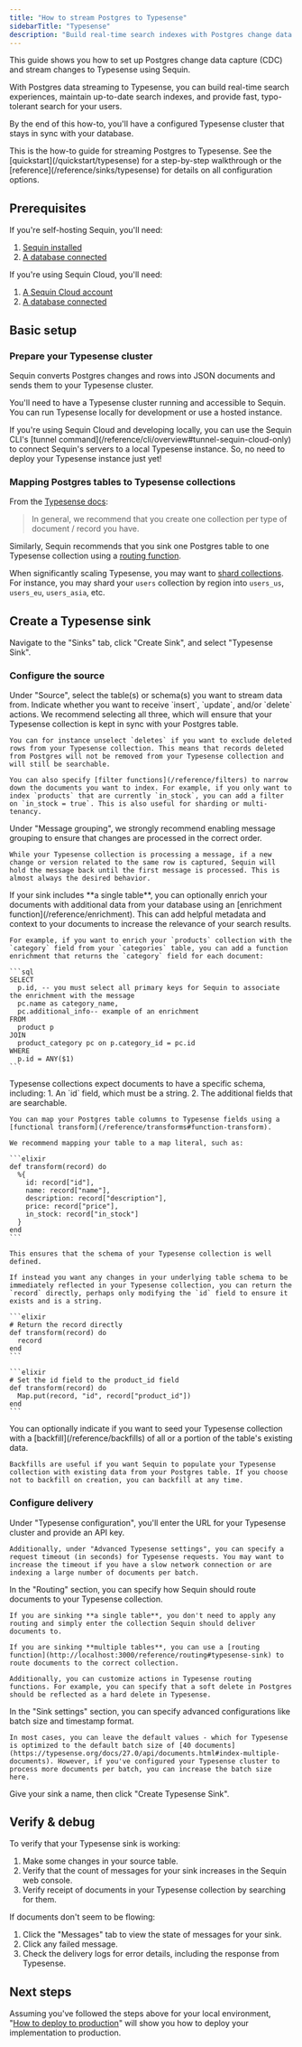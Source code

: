 ```yaml
---
title: "How to stream Postgres to Typesense"
sidebarTitle: "Typesense"
description: "Build real-time search indexes with Postgres change data capture (CDC) and Typesense. Learn to keep your search collections in sync with your database."
---
```


This guide shows you how to set up Postgres change data capture (CDC) and stream changes to Typesense using Sequin.

With Postgres data streaming to Typesense, you can build real-time search experiences, maintain up-to-date search indexes, and provide fast, typo-tolerant search for your users.

By the end of this how-to, you'll have a configured Typesense cluster that stays in sync with your database.

<Tip>
  This is the how-to guide for streaming Postgres to Typesense. See the [quickstart](/quickstart/typesense) for a step-by-step walkthrough or the [reference](/reference/sinks/typesense) for details on all configuration options.
</Tip>

## Prerequisites

If you're self-hosting Sequin, you'll need:

1. [Sequin installed](/running-sequin)
2. [A database connected](/connect-postgres)

If you're using Sequin Cloud, you'll need:

1. [A Sequin Cloud account](https://console.sequinstream.com)
2. [A database connected](/connect-postgres)

## Basic setup

### Prepare your Typesense cluster

Sequin converts Postgres changes and rows into JSON documents and sends them to your Typesense cluster.

You'll need to have a Typesense cluster running and accessible to Sequin. You can run Typesense locally for development or use a hosted instance.

<Tip>
  If you're using Sequin Cloud and developing locally, you can use the Sequin CLI's [tunnel command](/reference/cli/overview#tunnel-sequin-cloud-only) to connect Sequin's servers to a local Typesense instance. So, no need to deploy your Typesense instance just yet!
</Tip>

### Mapping Postgres tables to Typesense collections

From the [Typesense docs](https://typesense.org/docs/guide/organizing-collections.html):

> In general, we recommend that you create one collection per type of document / record you have.

Similarly, Sequin recommends that you sink one Postgres table to one Typesense collection using a [routing function](/reference/routing).

When significantly scaling Typesense, you may want to [shard collections](https://typesense.org/docs/guide/organizing-collections.html#sharding-collections). For instance, you may shard your `users` collection by region into `users_us`, `users_eu`, `users_asia`, etc.

## Create a Typesense sink

Navigate to the "Sinks" tab, click "Create Sink", and select "Typesense Sink".

### Configure the source

<Steps>
  <Step title="Select source table or schema">
    Under "Source", select the table(s) or schema(s) you want to stream data from.
  </Step>

  <Step title="Specify filters">
    Indicate whether you want to receive `insert`, `update`, and/or `delete` actions. We recommend selecting all three, which will ensure that your Typesense collection is kept in sync with your Postgres table.

    You can for instance unselect `deletes` if you want to exclude deleted rows from your Typesense collection. This means that records deleted from Postgres will not be removed from your Typesense collection and will still be searchable.

    You can also specify [filter functions](/reference/filters) to narrow down the documents you want to index. For example, if you only want to index `products` that are currently `in_stock`, you can add a filter on `in_stock = true`. This is also useful for sharding or multi-tenancy.
  </Step>

  <Step title="Specify message grouping">
    Under "Message grouping", we strongly recommend enabling message grouping to ensure that changes are processed in the correct order.

    While your Typesense collection is processing a message, if a new change or version related to the same row is captured, Sequin will hold the message back until the first message is processed. This is almost always the desired behavior.
  </Step>

  <Step title="Enrichment">
    If your sink includes **a single table**, you can optionally enrich your documents with additional data from your database using an [enrichment function](/reference/enrichment). This can add helpful metadata and context to your documents to increase the relevance of your search results.

    For example, if you want to enrich your `products` collection with the `category` field from your `categories` table, you can add a function enrichment that returns the `category` field for each document:

    ```sql
    SELECT
      p.id, -- you must select all primary keys for Sequin to associate the enrichment with the message
      pc.name as category_name,
      pc.additional_info-- example of an enrichment
    FROM
      product p
    JOIN
      product_category pc on p.category_id = pc.id
    WHERE
      p.id = ANY($1)
    ```
  </Step>

  <Step title="Transforms">
    Typesense collections expect documents to have a specific schema, including:
    1. An `id` field, which must be a string.
    2. The additional fields that are searchable.

    You can map your Postgres table columns to Typesense fields using a [functional transform](/reference/transforms#function-transform).

    We recommend mapping your table to a map literal, such as:

    ```elixir
    def transform(record) do
      %{
        id: record["id"],
        name: record["name"],
        description: record["description"],
        price: record["price"],
        in_stock: record["in_stock"]
      }
    end
    ```

    This ensures that the schema of your Typesense collection is well defined.

    If instead you want any changes in your underlying table schema to be immediately reflected in your Typesense collection, you can return the `record` directly, perhaps only modifying the `id` field to ensure it exists and is a string.

    ```elixir
    # Return the record directly
    def transform(record) do
      record
    end
    ```

    ```elixir
    # Set the id field to the product_id field
    def transform(record) do
      Map.put(record, "id", record["product_id"])
    end
    ```
  </Step>

  <Step title="Specify backfill">
    You can optionally indicate if you want to seed your Typesense collection with a [backfill](/reference/backfills) of all or a portion of the table's existing data.

    Backfills are useful if you want Sequin to populate your Typesense collection with existing data from your Postgres table. If you choose not to backfill on creation, you can backfill at any time.
  </Step>

</Steps>

### Configure delivery

<Steps>

  <Step title="Typesense configuration">
    Under "Typesense configuration", you'll enter the URL for your Typesense cluster and provide an API key.

    Additionally, under "Advanced Typesense settings", you can specify a request timeout (in seconds) for Typesense requests. You may want to increase the timeout if you have a slow network connection or are indexing a large number of documents per batch.
  </Step>

  <Step title="Routing">
    In the "Routing" section, you can specify how Sequin should route documents to your Typesense collection.

    If you are sinking **a single table**, you don't need to apply any routing and simply enter the collection Sequin should deliver documents to.

    If you are sinking **multiple tables**, you can use a [routing function](http://localhost:3000/reference/routing#typesense-sink) to route documents to the correct collection.

    Additionally, you can customize actions in Typesense routing functions. For example, you can specify that a soft delete in Postgres should be reflected as a hard delete in Typesense.
  </Step>

  <Step title="Advanced configuration">
    In the "Sink settings" section, you can specify advanced configurations like batch size and timestamp format.

    In most cases, you can leave the default values - which for Typesense is optimized to the default batch size of [40 documents](https://typesense.org/docs/27.0/api/documents.html#index-multiple-documents). However, if you've configured your Typesense cluster to process more documents per batch, you can increase the batch size here.
  </Step>

  <Step title="Create the sink">
    Give your sink a name, then click "Create Typesense Sink".
  </Step>
</Steps>

## Verify & debug

To verify that your Typesense sink is working:

1. Make some changes in your source table.
2. Verify that the count of messages for your sink increases in the Sequin web console.
3. Verify receipt of documents in your Typesense collection by searching for them.

If documents don't seem to be flowing:

1. Click the "Messages" tab to view the state of messages for your sink.
2. Click any failed message.
3. Check the delivery logs for error details, including the response from Typesense.

## Next steps

Assuming you've followed the steps above for your local environment, "[How to deploy to production](/how-to/deploy-to-production)" will show you how to deploy your implementation to production.
